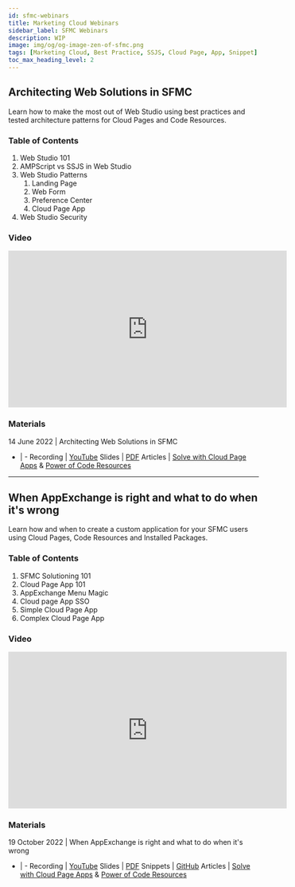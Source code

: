 ```yaml
---
id: sfmc-webinars
title: Marketing Cloud Webinars
sidebar_label: SFMC Webinars
description: WIP
image: img/og/og-image-zen-of-sfmc.png
tags: [Marketing Cloud, Best Practice, SSJS, Cloud Page, App, Snippet]
toc_max_heading_level: 2
---
```



<LeadText content="My SFMC Webinars with key points, recordings, slides, snippets and articles. All-in-one, all for free." />

## Architecting Web Solutions in SFMC

Learn how to make the most out of Web Studio using best practices and tested architecture patterns for Cloud Pages and Code Resources.

### Table of Contents

1. Web Studio 101
2. AMPScript vs SSJS in Web Studio
3. Web Studio Patterns
    1. Landing Page
    2. Web Form
    3. Preference Center
    4. Cloud Page App
4. Web Studio Security

### Video

<iframe width="560" height="315" src="https://www.youtube-nocookie.com/embed/a8RPRvVOXak" title="Architecting Web Solutions in SFMC Webinar" frameborder="0" allow="accelerometer; autoplay; clipboard-write; encrypted-media; gyroscope; picture-in-picture; fullscreen;" allowfullscreen></iframe>

### Materials

14 June 2022 | Architecting Web Solutions in SFMC
- | -
Recording | [YouTube](https://www.youtube.com/watch?v=a8RPRvVOXak&list=PLntZFZH56rSeuaF2vRaDPBIL6rH_vgLD3)
Slides | [PDF](https://github.com/MateuszDabrowski/mateuszdabrowski.pl/blob/master/static/pdf/%5B2022-05%5D%20Architecting%20Web%20Solutions%20in%20SFMC.pdf)
Articles | [Solve with Cloud Page Apps](../usecase/sfmc-cloud-page-apps/) & [Power of Code Resources](../usecase/power-of-code-resources/)

---

## When AppExchange is right and what to do when it's wrong

Learn how and when to create a custom application for your SFMC users using Cloud Pages, Code Resources and Installed Packages.

### Table of Contents

1. SFMC Solutioning 101
2. Cloud Page App 101
3. AppExchange Menu Magic
4. Cloud page App SSO
5. Simple Cloud Page App
6. Complex Cloud Page App

### Video

<iframe width="560" height="315" src="https://www.youtube-nocookie.com/embed/3ngC9OLKaEI" title="YouTube video player" frameborder="0" allow="accelerometer; autoplay; clipboard-write; encrypted-media; gyroscope; picture-in-picture; fullscreen;" allowfullscreen></iframe>

### Materials

19 October 2022 | When AppExchange is right and what to do when it's wrong
- | -
Recording | [YouTube](https://www.youtube.com/watch?v=3ngC9OLKaEI&list=PL_o00w2Z5LYF91zZDfjY03RWg2P-wdZr9)
Slides | [PDF](https://github.com/MateuszDabrowski/mateuszdabrowski.pl/blob/master/static/pdf/%5B2022-05%5D%20Architecting%20Web%20Solutions%20in%20SFMC.pdf)
Snippets | [GitHub](https://github.com/MateuszDabrowski/sfmc-cloud-page-app-template)
Articles | [Solve with Cloud Page Apps](../usecase/sfmc-cloud-page-apps/) & [Power of Code Resources](../usecase/power-of-code-resources/)
